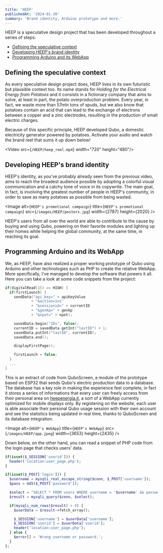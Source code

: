 ```yaml
---
title: 'HEEP'
publishedAt: '2024-01-30'
summary: 'Brand identity, Arduino prototype and more.'
---
```


HEEP is a speculative design project that has been developed throughout a series of steps:

- [Defining the speculative context](#defining-the-speculative-context)
- [Developing HEEP's brand identity](#developing-heeps-brand-identity)
- [Programming Arduino and its WebApp](#programming-arduino-and-its-webapp)

## Defining the speculative context

As every speculative design project does, HEEP lives in its own futuristic but plausible context too.
Its name stands for _Holding for the Electrical Energy from Potatoes_ and it consists in a fictionary company that aims to solve,
at least in part, the potato overproduction problem. Every year, in fact, we waste more than 57mln tons of spuds, but we also
know that potatoes contain an acid that can lead to the exchange of electrons between a copper and a zinc electrodes,
resulting in the production of small electric charges.

Because of this specific principle, HEEP developed Qubo, a domestic electricity generator powered by potatoes. Activate your audio and watch the brand reel that sums it up down below!

<Video src={`/HEEP/heep_reel.mp4`} width="720" height="480"/>


## Developing HEEP's brand identity

HEEP's identity, as you've probably already seen from the previous video, aims to reach the broadest audience possible by adopting 
a colorful visual communication and a catchy tone of voice in its copywrite. The main goal, in fact, is involving the greatest number
of people in HEEP's community, in order to save as many potatoes as possible from being wasted.

<Image
  alt={`HEEP's promotional campaign`}
  title={`HEEP's promotional campaign`}
  src={`/images/HEEP/posters.jpg`}
  width={2787}
  height={2020}
/>

HEEP's users from all over the world are able to contribute to the cause by buying and using Qubo, powering on their favorite modules and lighting up their homes
while helping the global community, at the same time, in reaching its goal.


## Programming Arduino and its WebApp

We, as HEEP, have also realized a proper working prototype of Qubo using Arduino and other technologies such as PHP to create the relative WebApp.
More specifically, I've managed to develop the software that powers it all. Here you can take a look at some code snippets from the project:

```cpp
if(digitalRead(15) == HIGH) {
  if(firstLaunch) {
    sendData("api_key=" + apiKeyValue
            + "&action=ins"
            + "&sessionid=" + currentID
            + "&genkp=" + genkp
            + "&npot=" + npot);

    savedData.begin("IDs", false);
    currentID = savedData.getInt("lastID") + 1;
    savedData.putInt("lastID", currentID);
    savedData.end();

    displayFirstPage();

    firstLaunch = false;
  }
  ...
}
```

This is an extract of code from QuboScreen, a module of the prototype based on ESP32 that sends Qubo's electric production data to a database.
The database has a key role in making the experience feel complete, in fact it stores a series of informations that every user
can freely access from their personal area on <a href="https://heepenergia.it" rel="noopener noreferrer" target="_blank">heepenergia.it</a>,
a sort of a WebApp currently optimized for mobile displays only. By registering on the website, each user is able associate their personal Qubo 
usage session with their own account and see the statistics being updated in real time, thanks to QuboScreen and its database integration.

<Image
  alt={`HEEP's WebApp`}
  title={`HEEP's WebApp`}
  src={`/images/HEEP/app.jpeg`}
  width={3653}
  height={2435}
/>

Down below, on the other hand, you can read a snippet of PHP code from the login page that checks users' data.

```php
if(isset($_SESSION['userid'])) {
  header('location:user_page.php');
}

if(isset($_POST['login'])) {
  $username = mysqli_real_escape_string($conn, $_POST['username']);
  $pass = md5($_POST['password']);

  $select = "SELECT * FROM users WHERE username = '$username' && password = '$pass'";
  $result = mysqli_query($conn, $select);

  if(mysqli_num_rows($result) > 0) {
    $userData = $result->fetch_array();

    $_SESSION['username'] = $userData['username'];
    $_SESSION['userid'] = $userData['userid'];
    header('location:user_page.php');
  } else {
    $error[] = 'Wrong username or password.';
  }
};
```